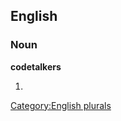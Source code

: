 
==English==

===Noun===
'''codetalkers'''

# {{plural of|[[codetalker]]}}

[[Category:English plurals]]